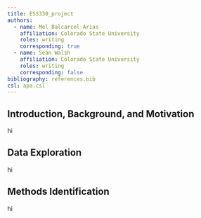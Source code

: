 ```yaml
---
title: ESS330_project
authors:
  - name: Mel Balcarcel Arias
    affiliation: Colorado State University
    roles: writing
    corresponding: true
  - name: Sean Walsh
    affiliation: Colorado State University
    roles: writing
    corresponding: false
bibliography: references.bib
csl: apa.csl
---
```


## Introduction, Background, and Motivation
hi



## Data Exploration 
hi


## Methods Identification
hi
